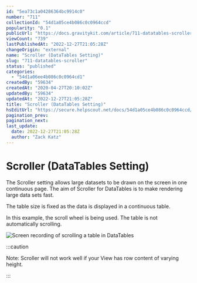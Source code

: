 ```yaml
---
id: "5ea73c1a04286364bc9914c0"
number: "711"
collectionId: "54d1a05ce4b086c0c0964ccd"
popularity: "0.1"
publicUrl: "https://docs.gravitykit.com/article/711-datatables-scroller"
viewCount: "739"
lastPublishedAt: "2022-12-27T21:05:28Z"
changeOrigin: "external"
name: "Scroller (DataTables Setting)"
slug: "711-datatables-scroller"
status: "published"
categories: 
  - "54d1a06ee4b086c0c0964cd1"
createdBy: "59634"
createdAt: "2020-04-27T20:10:02Z"
updatedBy: "59634"
updatedAt: "2022-12-27T21:05:28Z"
title: "Scroller (DataTables Setting)"
hsEditUrl: "https://secure.helpscout.net/docs/54d1a05ce4b086c0c0964ccd/article/5ea73c1a04286364bc9914c0"
pagination_prev: 
pagination_next: 
last_update:
  date: 2022-12-27T21:05:28Z
  author: "Zack Katz"
---
```


# Scroller (DataTables Setting)

The Scroller setting allows large datasets to be drawn on the screen in one continuous page. The aim of Scroller for DataTables is to make rendering large data sets fast.

The table size is fixed as the data is displayed in a continuous table.

In this example, the scroll wheel is being used. The table is not automatically scrolling.

![Screen recording of scrolling a table in DataTables](https://i.gravitykit.com/uovMft+)


:::caution

Note: Scroller will not work well if your View has row content of varying height.

:::

 
